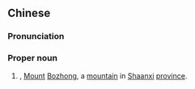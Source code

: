 {{also|鲋愚}}
==Chinese==
{{zh-forms|s=鲋愚|[[silver carp]]|[[foolishness]]<br>[[stupidity]]}}
{{wikipedia|Fuyu Mountain}}
===Pronunciation===
{{zh-pron
|m=Fùyú
|cat=pn
}}
===Proper noun===
{{zh-proper noun}}

# {{lb|zh|geography}} {{synonym of|[[嶓冢]][[山]]|lang=zh|nodot=1}}, [[mount|Mount]] [[Bozhong]], a [[mountain]] in [[Shaanxi]] [[province]].